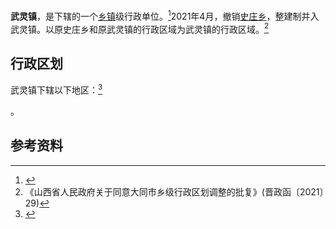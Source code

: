 {{中国乡级行政区|14/02/24/100/000
| 政府驻地 = 古城社区
| 电话区号 = 352
}}

'''武灵镇'''，是{{PRC admin/fullname|14/02/24/100/000|3}}下辖的一个[[乡镇|乡镇]]级行政单位。<ref>{{PRC admin/ref sgc|{{PRC admin/parent|14/02/24/100/000}}}}</ref>2021年4月，撤销[[史庄乡|史庄乡]]，整建制并入武灵镇。以原史庄乡和原武灵镇的行政区域为武灵镇的行政区域。<ref>《山西省人民政府关于同意大同市乡级行政区划调整的批复》(晋政函〔2021〕29)</ref>

== 行政区划 ==

武灵镇下辖以下地区：<ref>{{PRC admin/ref sgc|14/02/24/100/000}}</ref>

{{PRC admin/children|14/02/24/100/000}}。

== 参考资料 ==

{{reflist}}

{{PRC admin/navcat|14/02/24/100/000}}